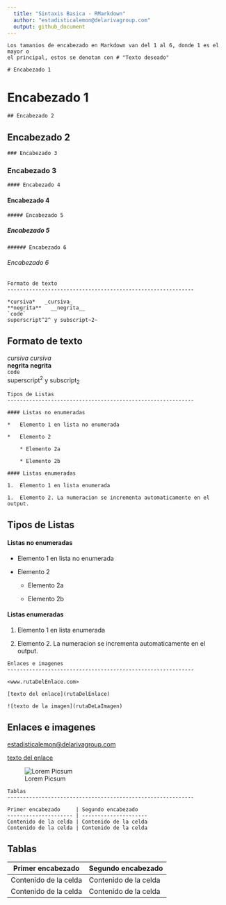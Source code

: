 ```yaml
---
  title: "Sintaxis Basica - RMarkdown"
  author: "estadisticalemon@delarivagroup.com"
  output: github_document
---
```


```
Los tamanios de encabezado en Markdown van del 1 al 6, donde 1 es el mayor o 
el principal, estos se denotan con # "Texto deseado"
```
```
# Encabezado 1
```
# Encabezado 1
```
## Encabezado 2
```
## Encabezado 2
```
### Encabezado 3
```
### Encabezado 3
```
#### Encabezado 4
```
#### Encabezado 4
```
##### Encabezado 5
```
##### Encabezado 5
```
###### Encabezado 6
```
###### Encabezado 6

```
Formato de texto
------------------------------------------------------------

*cursiva*   _cursiva_
**negrita**   __negrita__
`code`
superscript^2^ y subscript~2~
```

Formato de texto
------------------------------------------------------------

*cursiva*   _cursiva_               <br> <!--Tambien podemos usar tags de HTML-->
**negrita**   __negrita__           <br>
`code`                              <br>
superscript^2^ y subscript~2~       <br>

```
Tipos de Listas
------------------------------------------------------------

#### Listas no enumeradas

*   Elemento 1 en lista no enumerada

*   Elemento 2

    * Elemento 2a

    * Elemento 2b
    
#### Listas enumeradas

1.  Elemento 1 en lista enumerada

1.  Elemento 2. La numeracion se incrementa automaticamente en el output.

```

Tipos de Listas
------------------------------------------------------------

#### Listas no enumeradas

*   Elemento 1 en lista no enumerada

*   Elemento 2

    * Elemento 2a

    * Elemento 2b
    
#### Listas enumeradas

1.  Elemento 1 en lista enumerada

1.  Elemento 2. La numeracion se incrementa automaticamente en el output.


```
Enlaces e imagenes
------------------------------------------------------------

<www.rutaDelEnlace.com>

[texto del enlace](rutaDelEnlace)

![texto de la imagen](rutaDeLaImagen)
```

Enlaces e imagenes
------------------------------------------------------------

<estadisticalemon@delarivagroup.com>

[texto del enlace](rutaDelEnlace)

![Lorem Picsum](https://picsum.photos/100)

```
Tablas 
------------------------------------------------------------

Primer encabezado     | Segundo encabezado
--------------------- | ---------------------
Contenido de la celda | Contenido de la celda
Contenido de la celda | Contenido de la celda

```

Tablas 
------------------------------------------------------------

Primer encabezado     | Segundo encabezado
--------------------- | ---------------------
Contenido de la celda | Contenido de la celda
Contenido de la celda | Contenido de la celda

